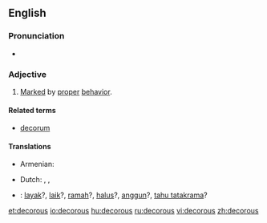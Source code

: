 ==English==

===Pronunciation===
* {{a|UK}} {{IPA|/dɛˈkɔː(ɹ).ʌs/}} {{SAMPA|/dE"kO:(r).Vs/}}

===Adjective===
{{en-adj}}

# [[mark|Marked]] by [[proper]] [[behavior]]. {{rfex}}

====Related terms====
* [[decorum]]

====Translations====
{{trans-top|behaving properly}}
* Armenian: {{t-|hy|պատշաճ|tr=patšač̣|xs=Armenian}}
{{trans-mid}}
* Dutch: {{t-|nl|keurig}}, {{t+|nl|goed}}, {{t+|nl|net}}
{{trans-bottom}}

{{checktrans-top}}
* {{ttbc|Indonesian}}: [[layak]]?, [[laik]]?, [[ramah]]?, [[halus]]?, [[anggun]]?, [[tahu tatakrama]]?
{{trans-mid}}
{{trans-bottom}}

[[et:decorous]]
[[io:decorous]]
[[hu:decorous]]
[[ru:decorous]]
[[vi:decorous]]
[[zh:decorous]]